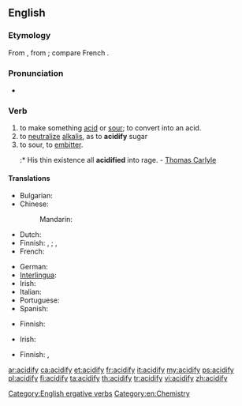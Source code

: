 ==English==

===Etymology===
From {{suffix|acid|fy}}, from {{etyl|la}} {{term|acidus||sour, acid|lang=la}}; compare French {{term|acidifier|lang=fr}}.

===Pronunciation===
* {{audio|En-us-acidify.ogg|Audio (US)}}

===Verb===
{{en-verb|acidif|i|ed}}

# to make something [[acid]] or [[sour]]; to convert into an acid.
# to [[neutralize]] [[alkalis]], as to '''acidify''' sugar
# to sour, to [[embitter]].
#:* His thin existence all '''acidified''' into rage. - [[w:Thomas Carlyle|Thomas Carlyle]]

====Translations====
{{trans-top|to make something acid}}
* Bulgarian: {{t|bg|подкислявам}}
* Chinese:
*: Mandarin: {{t-|cmn|酸化|tr=suānhuà|sc=Hani}}
* Dutch: {{t+|nl|verzuren}}
* Finnish: {{t-|fi|happamoittaa}}, {{t-|fi|happamoitua}}; {{t|fi|hapottaa}}, {{t|fi|hapottua}}
* French: {{t+|fr|acidifier}}
{{trans-mid}}
* German: {{t|de|sich säuern}} {{qualifier|reflexive}}
* [[Interlingua]]: {{t-|ia|acidificar|xs=Interlingua}}
* Irish: {{t|ga|aigéadaigh}}
* Italian: {{t-|it|acidificare}}
* Portuguese: {{t+|pt|acidificar}}
* Spanish: {{t+|es|acidificar}}
{{trans-bottom}}

{{trans-top|to neutralize alkalis}}
* Finnish: {{t|fi|hapottaa}}
{{trans-mid}}
* Irish: {{t|ga|aigéadaigh}}
{{trans-bottom}}

{{trans-top|to embitter}}
* Finnish: {{t|fi|katkeroittaa}}, {{t-|fi|katkeroitua}}
{{trans-mid}}
{{trans-bottom}}

[[Category:English ergative verbs]]
[[Category:en:Chemistry]]

[[ar:acidify]]
[[ca:acidify]]
[[et:acidify]]
[[fr:acidify]]
[[it:acidify]]
[[my:acidify]]
[[ps:acidify]]
[[pl:acidify]]
[[fi:acidify]]
[[ta:acidify]]
[[th:acidify]]
[[tr:acidify]]
[[vi:acidify]]
[[zh:acidify]]
